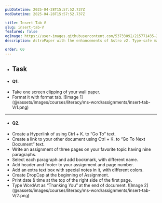 ```yaml
---
pubDatetime: 2025-04-28T15:57:52.737Z
modDatetime: 2025-04-28T15:57:52.737Z

title: Insert Tab V
slug: insert-tab-V
featured: false
ogImage: https://user-images.githubusercontent.com/53733092/215771435-25408246-2309-4f8b-a781-1f3d93bdf0ec.png
description: AstroPaper with the enhancements of Astro v2. Type-safe markdown contents, bug fixes and better dev experience etc.

order: 60
---
```



- ## Task

- #### Q1.

<ul class="list-[circle]">
    <li>
        Take one screen clipping of your wall paper.
    </li>
    <li>
        Format it with format tab.
        ![Image 1](@/assets/images/courses/literacy/ms-word/assignments/insert-tab-V/1.png)
    </li>
</ul>

---

- #### Q2.

<ul class="list-[circle]">
    <li>
        Create a Hyperlink of <LinkMd href="https://www.vvidhya.com" title="https://www.vvidhya.com" /> using Ctrl + K. to “Go To” text.
    </li>
    <li>
       Create a link to your other document using Ctrl + K. to “Go To Next Document” text.
    </li>
    <li>Write an assignment of three pages on your favorite topic having nine paragraphs.</li>
    <li>Select  each paragraph and add bookmark, with different name.</li>
    <li>Add header and footer to your assignment and page number.</li>
    <li>Add an extra text box with special notes in it, with different colors.</li>
    <li>Create DropCap at the beginning of Assignment.</li>
    <li>Print date & time at the top of the right side of the first page.</li>
    <li>
        Type WordArt as “Thanking You” at the end of document.
        ![Image 2](@/assets/images/courses/literacy/ms-word/assignments/insert-tab-V/2.png)
    </li>
</ul>